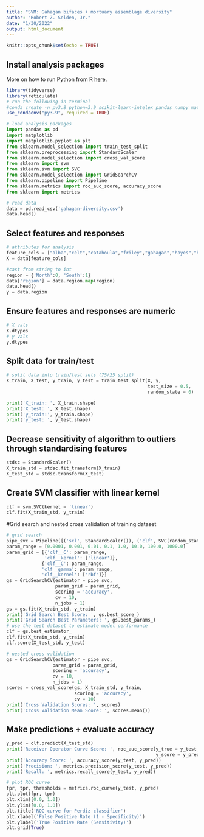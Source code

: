 ```yaml
---
title: "SVM: Gahagan bifaces + mortuary assemblage diversity"
author: "Robert Z. Selden, Jr."
date: "1/30/2022"
output: html_document
---
```


```r
knitr::opts_chunk$set(echo = TRUE)
```

## Install analysis packages

More on how to run Python from R [here](https://www.r-bloggers.com/2020/04/how-to-run-pythons-scikit-learn-in-r-in-5-minutes/).

```r
library(tidyverse)
library(reticulate)
# run the following in terminal
#conda create -n py3.8 python=3.9 scikit-learn-intelex pandas numpy matplotlib
use_condaenv("py3.9", required = TRUE)
```


```python
# load analysis packages
import pandas as pd
import matplotlib
import matplotlib.pyplot as plt
from sklearn.model_selection import train_test_split
from sklearn.preprocessing import StandardScaler
from sklearn.model_selection import cross_val_score
from sklearn import svm
from sklearn.svm import SVC
from sklearn.model_selection import GridSearchCV
from sklearn.pipeline import Pipeline
from sklearn.metrics import roc_auc_score, accuracy_score
from sklearn import metrics

# read data
data = pd.read_csv('gahagan-diversity.csv')
data.head()
```

## Select features and responses

```python
# attributes for analysis
feature_cols = ["alba","celt","catahoula","friley","gahagan","hayes","harrell","reed","scallorn","coles_creek","hickory_engraved","holly_fine_engraved","kiam_incised"]
X = data[feature_cols]

#cast from string to int
region = {'North':0, 'South':1}
data['region'] = data.region.map(region)
data.head()
y = data.region
```

## Ensure features and responses are numeric
```python
# X vals
X.dtypes
# y vals
y.dtypes
```

## Split data for train/test

```python
# split data into train/test sets (75/25 split)
X_train, X_test, y_train, y_test = train_test_split(X, y,
                                                    test_size = 0.5,
                                                    random_state = 0)

print('X_train: ', X_train.shape)
print('X_test: ', X_test.shape)
print('y_train:', y_train.shape)
print('y_test: ', y_test.shape)
```

## Decrease sensitivity of algorithm to outliers through standardising features

```python
stdsc = StandardScaler()
X_train_std = stdsc.fit_transform(X_train)
X_test_std = stdsc.transform(X_test)
```

## Create SVM classifier with linear kernel

```python
clf = svm.SVC(kernel = 'linear')
clf.fit(X_train_std, y_train)
```

#Grid search and nested cross validation of training dataset

```python
# grid search
pipe_svc = Pipeline([('scl', StandardScaler()), ('clf', SVC(random_state = 0))])
param_range = [0.0001, 0.001, 0.01, 0.1, 1.0, 10.0, 100.0, 1000.0]
param_grid = [{'clf__C': param_range,
              'clf__kernel': ['linear']},
             {'clf__C': param_range,
             'clf__gamma': param_range,
             'clf__kernel': ['rbf']}]
gs = GridSearchCV(estimator = pipe_svc,
                  param_grid = param_grid,
                  scoring = 'accuracy',
                  cv = 10,
                  n_jobs = 1)
gs = gs.fit(X_train_std, y_train)
print('Grid Search Best Score: ', gs.best_score_)
print('Grid Search Best Parameters: ', gs.best_params_)
# use the test dataset to estimate model performance
clf = gs.best_estimator_
clf.fit(X_train_std, y_train)
clf.score(X_test_std, y_test)

# nested cross validation
gs = GridSearchCV(estimator = pipe_svc,
                 param_grid = param_grid,
                 scoring = 'accuracy',
                 cv = 10,
                 n_jobs = 1)
scores = cross_val_score(gs, X_train_std, y_train,
                         scoring = 'accuracy',
                         cv = 10)
print('Cross Validation Scores: ', scores)
print('Cross Validation Mean Score: ', scores.mean())
```

## Make predictions + evaluate accuracy

```python
y_pred = clf.predict(X_test_std)
print('Receiver Operator Curve Score: ', roc_auc_score(y_true = y_test,
                                                       y_score = y_pred))
print('Accuracy Score: ', accuracy_score(y_test, y_pred))
print('Precision: ', metrics.precision_score(y_test, y_pred))
print('Recall: ', metrics.recall_score(y_test, y_pred))
```

```python
# plot ROC curve
fpr, tpr, thresholds = metrics.roc_curve(y_test, y_pred)
plt.plot(fpr, tpr)
plt.xlim([0.0, 1.0])
plt.ylim([0.0, 1.0])
plt.title('ROC curve for Perdiz classifier')
plt.xlabel('False Positive Rate (1 - Specificity)')
plt.ylabel('True Positive Rate (Sensitivity)')
plt.grid(True)
```
